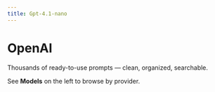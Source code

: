 ```yaml
---
title: Gpt-4.1-nano
---
```

# OpenAI

Thousands of ready-to-use prompts — clean, organized, searchable.

See **Models** on the left to browse by provider.